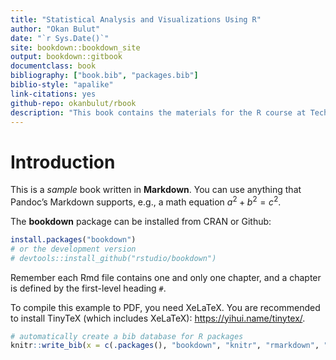 ```yaml
--- 
title: "Statistical Analysis and Visualizations Using R"
author: "Okan Bulut"
date: "`r Sys.Date()`"
site: bookdown::bookdown_site
output: bookdown::gitbook
documentclass: book
bibliography: ["book.bib", "packages.bib"]
biblio-style: "apalike"
link-citations: yes
github-repo: okanbulut/rbook
description: "This book contains the materials for the R course at Techology Training Centre."
---
```


# Introduction

This is a _sample_ book written in **Markdown**. You can use anything that Pandoc's Markdown supports, e.g., a math equation $a^2 + b^2 = c^2$.

The **bookdown** package can be installed from CRAN or Github:

```r
install.packages("bookdown")
# or the development version
# devtools::install_github("rstudio/bookdown")
```

Remember each Rmd file contains one and only one chapter, and a chapter is defined by the first-level heading `#`.

To compile this example to PDF, you need XeLaTeX. You are recommended to install TinyTeX (which includes XeLaTeX): <https://yihui.name/tinytex/>.


```r
# automatically create a bib database for R packages
knitr::write_bib(x = c(.packages(), "bookdown", "knitr", "rmarkdown", "data.table", "sparklyr", "ggplot2", "e1071", "dplyr", "caret", "modelr", "randomForest", "rpart", "rpart.plot", "GGally", "ggExtra", "ggalluvial", "cowplot", "plotly"), file = "packages.bib")
```
